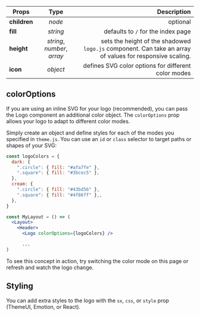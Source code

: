 
<Title type="menu-toggle" title="MenuToggle">
  <p>
    The Logo component is a simple Gatsby Link wrapper for your site title or
    logo image. It accepts a path as well as a child component.
  </p>
  <p>
    You can optionally shadow a third file in your{" "}
    <span>gatsby-theme-elements</span> directory called <span>logo.js</span>. If
    you don't pass Logo a child component, Elements will look for{" "}
    <span>logo.js</span> and render its contents.
  </p>
</Title>

| Props        |            Type             |                                                                                              Description |
| ------------ | :-------------------------: | -------------------------------------------------------------------------------------------------------: |
| **children** |           _node_            |                                                                                                 optional |
| **fill**     |          _string_           |                                                                       defaults to `/` for the index page |
| **height**   | _string_, _number_, _array_ | sets the height of the shadowed `logo.js` component. Can take an array of values for responsive scaling. |
| **icon**     |          _object_           |                                                      defines SVG color options for different color modes |

## colorOptions

If you are using an inline SVG for your logo (recommended), you can pass the Logo component an additional color object. The `colorOptions` prop allows your logo to adapt to different color modes.

Simply create an object and define styles for each of the modes you specified in `theme.js`. You can use an `id` or `class` selector to target paths or shapes of your SVG:

```jsx
const logoColors = {
  dark: {
    ".circle": { fill: "#afa7fe" },
    ".square": { fill: "#3bcec5" },
  },
  cream: {
    ".circle": { fill: "#43bd56" },
    ".square": { fill: "#4f86ff" },,
  },
}

const MyLayout = () => (
  <Layout>
    <Header>
      <Logo colorOptions={logoColors} />

      ...
)

```

To see this concept in action, try switching the color mode on this page or refresh and watch the logo change.

## Styling

You can add extra styles to the logo with the `sx`, `css`, or `style` prop (ThemeUI, Emotion, or React).

<PageLink path="/components/nav-menu" label="NavMenu" />
